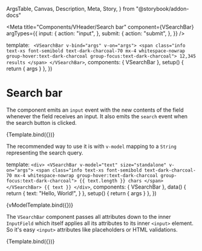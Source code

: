   ArgsTable,
  Canvas,
  Description,
  Meta,
  Story,
} from "@storybook/addon-docs"

<Meta
  title="Components/VHeader/Search bar"
  component={VSearchBar}
  argTypes={{
    input: {
      action: "input",
    },
    submit: {
      action: "submit",
    },
  }}
/>

  template: `
    <VSearchBar v-bind="args" v-on="args">
      <span class="info text-xs font-semibold text-dark-charcoal-70 mx-4 whitespace-nowrap group-hover:text-dark-charcoal group-focus:text-dark-charcoal">
        12,345 results
      </span>
    </VSearchBar>`,
  components: { VSearchBar },
  setup() {
    return { args }
  },
})

# Search bar

<Description of={VSearchBar} />

<ArgsTable of={VSearchBar} />

The component emits an `input` event with the new contents of the field whenever
the field receives an input. It also emits the `search` event when the search
button is clicked.

<Canvas>
  <Story
    name="Default"
    args={{
      value: "Search query",
      size: "medium",
    }}
  >
    {Template.bind({})}
  </Story>
</Canvas>

The recommended way to use it is with `v-model` mapping to a `String`
representing the search query.

  template: `
    <div>
      <VSearchBar v-model="text" size="standalone" v-on="args">
        <span class="info text-xs font-semibold text-dark-charcoal-70 mx-4 whitespace-nowrap group-hover:text-dark-charcoal group-focus:text-dark-charcoal">
          {{ text.length }} chars
        </span>
      </VSearchBar>
      {{ text }}
    </div>
  `,
  components: { VSearchBar },
  data() {
    return {
      text: "Hello, World!",
    }
  },
  setup() {
    return { args }
  },
})

<Canvas>
  <Story name="v-model">{vModelTemplate.bind({})}</Story>
</Canvas>

The `VSearchBar` component passes all attributes down to the inner `InputField`
which itself applies all its attributes to its inner `<input>` element. So it's
easy `<input>` attributes like placeholders or HTML validations.

<Canvas>
  <Story
    name="With placeholder"
    args={{
      placeholder: "Search query",
      size: "large",
    }}
  >
    {Template.bind({})}
  </Story>
</Canvas>
